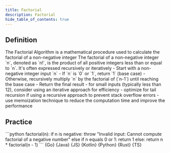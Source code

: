 ```yaml
---
title: Factorial
description: Factorial
hide_table_of_contents: true
---
```





## Definition

<Tabs>
  <TabItem value="definition" label="Definition">
    The Factorial Algorithm is a mathematical procedure used to calculate the factorial of a non-negative integer
  </TabItem>
  <TabItem value="how" label="Explanation">
    The factorial of a non-negative integer `n`, denoted as `n!`, is the product of all positive integers less than or equal to `n`. It's often expressed recursively or iteratively
  </TabItem>
  <TabItem value="guidance" label="Guidance">
    - Start with a non-negative integer input `n`
    - If `n` is `0` or `1`, return `1` (base case)
    - Otherwise, recursively multiply `n` by the factorial of (`n-1`) until reaching the base case
    - Return the final result
  </TabItem>
  <TabItem value="tips" label="Tips">
    - for small inputs (typically less than 12), consider using an iterative approach for efficiency
    - optimize for tail recursion if using a recursive approach to prevent stack overflow errors
    - use memoization technique to reduce the computation time and improve the performance
  </TabItem>
</Tabs>

## Practice

<Tabs>
  <TabItem value="practice" label="Practice">
    ```python
    factorial(n):
      if n is negative:
        throw "Invalid input: Cannot compute factorial of a negative number"
      else if n equals 0 or 1:
        return 1
      else:
        return n * factorial(n - 1)
    ```
  </TabItem>
  <TabItem value="solution" label="Solution">
    <Tabs queryString="code">
      <TabItem
        value="go"
        label=""
        attributes={{ title: "Go Lang", className: "code_lang go m" }}
      >
        <CodeBlock language="go">{Go}</CodeBlock>
      </TabItem>
      <TabItem
        value="java"
        label=""
        attributes={{ title: "Java", className: "code_lang java m" }}
      >
        <CodeBlock language="java">{Java}</CodeBlock>
      </TabItem>
      <TabItem
        value="js"
        label=""
        attributes={{ title: "JavaScript", className: "code_lang js m" }}
      >
        <CodeBlock language="js">{JS}</CodeBlock>
      </TabItem>
      <TabItem
        value="kotlin"
        label=""
        attributes={{ title: "Kotlin", className: "code_lang kotlin m" }}
      >
        <CodeBlock language="kotlin">{Kotlin}</CodeBlock>
      </TabItem>
      <TabItem
        value="python"
        label=""
        attributes={{ title: "Python", className: "code_lang python m" }}
      >
        <CodeBlock language="python">{Python}</CodeBlock>
      </TabItem>
      <TabItem
        value="rust"
        label=""
        attributes={{ title: "Rust", className: "code_lang rust m" }}
      >
        <CodeBlock language="rust">{Rust}</CodeBlock>
      </TabItem>
      <TabItem
        value="ts"
        label=""
        attributes={{ title: "TypeScript", className: "code_lang ts m" }}
      >
        <CodeBlock language="ts">{TS}</CodeBlock>
      </TabItem>
    </Tabs>
  </TabItem>
</Tabs>
